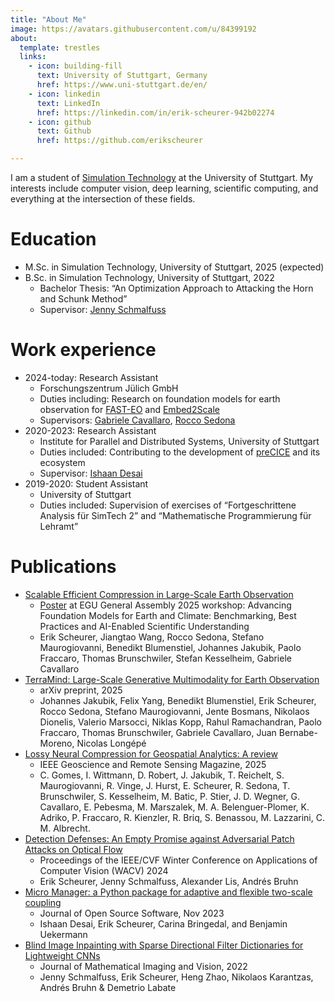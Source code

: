 ```yaml
---
title: "About Me"
image: https://avatars.githubusercontent.com/u/84399192
about:
  template: trestles
  links:
    - icon: building-fill
      text: University of Stuttgart, Germany
      href: https://www.uni-stuttgart.de/en/
    - icon: linkedin
      text: LinkedIn
      href: https://linkedin.com/in/erik-scheurer-942b02274
    - icon: github
      text: Github
      href: https://github.com/erikscheurer

---
```


I am a student of [Simulation Technology](https://www.simtech.uni-stuttgart.de) at the University of Stuttgart. My interests include computer vision, deep learning, scientific computing, and everything at the intersection of these fields.

Education
======
* M.Sc. in Simulation Technology, University of Stuttgart, 2025 (expected)
* B.Sc. in Simulation Technology, University of Stuttgart, 2022
  * Bachelor Thesis: "An Optimization Approach to Attacking the Horn and Schunk Method"
  * Supervisor: [Jenny Schmalfuss](https://www.vis.uni-stuttgart.de/en/team/Schmalfuss/)

Work experience
======
* 2024-today: Research Assistant
  * Forschungszentrum Jülich GmbH
  * Duties including: Research on foundation models for earth observation for [FAST-EO](https://www.fast-eo.eu/) and [Embed2Scale](https://embed2scale.eu/)
  * Supervisors: [Gabriele Cavallaro](https://www.gabriele-cavallaro.com/), [Rocco Sedona](https://www.fz-juelich.de/profile/sedona_r)

* 2020-2023: Research Assistant
  * Institute for Parallel and Distributed Systems, University of Stuttgart
  * Duties included: Contributing to the development of [preCICE](precice.org) and its ecosystem
  * Supervisor: [Ishaan Desai](https://www.ipvs.uni-stuttgart.de/institute/team/Desai/)

* 2019-2020: Student Assistant
  * University of Stuttgart
  * Duties included: Supervision of exercises of "Fortgeschrittene Analysis für SimTech 2" and "Mathematische Programmierung für Lehramt"

Publications
======
* [Scalable Efficient Compression in Large-Scale Earth Observation](https://meetingorganizer.copernicus.org/EGU25/EGU25-19016.html)
  * [Poster](posts/EGU25/Scalable Efficient Compression POSTER Scheurer.pdf) at EGU General Assembly 2025 workshop: Advancing Foundation Models for Earth and Climate: Benchmarking, Best Practices and AI-Enabled Scientific Understanding
  *  Erik Scheurer, Jiangtao Wang, Rocco Sedona, Stefano Maurogiovanni, Benedikt Blumenstiel, Johannes Jakubik, Paolo Fraccaro, Thomas Brunschwiler, Stefan Kesselheim, Gabriele Cavallaro
* [TerraMind: Large-Scale Generative Multimodality for Earth Observation](https://arxiv.org/abs/2504.11171)
  * arXiv preprint, 2025
  * Johannes Jakubik, Felix Yang, Benedikt Blumenstiel, Erik Scheurer, Rocco Sedona, Stefano Maurogiovanni, Jente Bosmans, Nikolaos Dionelis, Valerio Marsocci, Niklas Kopp, Rahul Ramachandran, Paolo Fraccaro, Thomas Brunschwiler, Gabriele Cavallaro, Juan Bernabe-Moreno, Nicolas Longépé
* [Lossy Neural Compression for Geospatial Analytics: A review](https://ieeexplore.ieee.org/document/10934749)
  * IEEE Geoscience and Remote Sensing Magazine, 2025
  * C. Gomes, I. Wittmann, D. Robert, J. Jakubik, T. Reichelt, S. Maurogiovanni, R. Vinge, J. Hurst, E. Scheurer, R. Sedona, T. Brunschwiler, S. Kesselheim, M. Batic, P. Stier, J. D. Wegner, G. Cavallaro, E. Pebesma, M. Marszalek, M. A. Belenguer-Plomer, K. Adriko, P. Fraccaro, R. Kienzler, R. Briq, S. Benassou, M. Lazzarini, C. M. Albrecht.
* [Detection Defenses: An Empty Promise against Adversarial Patch Attacks on Optical Flow](https://openaccess.thecvf.com/content/WACV2024/html/Scheurer_Detection_Defenses_An_Empty_Promise_Against_Adversarial_Patch_Attacks_on_WACV_2024_paper.html)
  * Proceedings of the IEEE/CVF Winter Conference on Applications of Computer Vision (WACV) 2024
  * Erik Scheurer, Jenny Schmalfuss, Alexander Lis, Andrés Bruhn
* [Micro Manager: a Python package for adaptive and flexible two-scale coupling](https://joss.theoj.org/papers/10.21105/joss.05842)
  * Journal of Open Source Software, Nov 2023
  * Ishaan Desai, Erik Scheurer, Carina Bringedal, and Benjamin Uekermann
* [Blind Image Inpainting with Sparse Directional Filter Dictionaries for Lightweight CNNs](https://link.springer.com/article/10.1007/s10851-022-01119-6)
  * Journal of Mathematical Imaging and Vision, 2022
  * Jenny Schmalfuss, Erik Scheurer, Heng Zhao, Nikolaos Karantzas, Andrés Bruhn & Demetrio Labate
